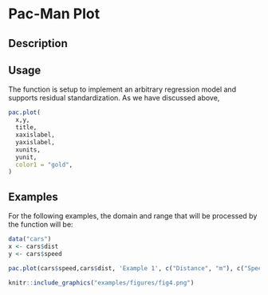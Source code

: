 # Pac-Man Plot

## Description

## Usage
The function is setup to implement an arbitrary regression model and supports residual standardization.
As we have discussed above,

```R
pac.plot(
  x,y,
  title,
  xaxislabel,
  yaxislabel,
  xunits,
  yunit,
  color1 = "gold",
)
```
## Examples
For the following examples, the domain and range that will be processed by the
function will be:

```R
data("cars")
x <- cars$dist
y <- cars$speed

pac.plot(cars$speed,cars$dist, 'Example 1', c("Distance", "m"), c("Speed", "m/s"))
```

```r
knitr::include_graphics("examples/figures/fig4.png")
```
\newpage
